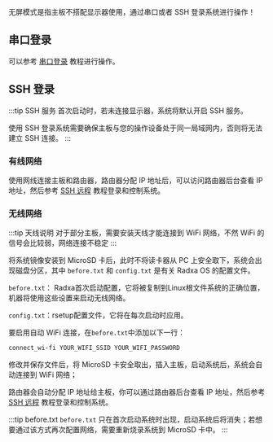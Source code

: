 无屏模式是指主板不搭配显示器使用，通过串口或者 SSH 登录系统进行操作！

## 串口登录

可以参考 [串口登录](./uart_login) 教程进行操作。

## SSH 登录

:::tip SSH 服务
首次启动时，若未连接显示器，系统将默认开启 SSH 服务。

使用 SSH 登录系统需要确保主板与您的操作设备处于同一局域网内，否则将无法建立 SSH 连接。
:::

### 有线网络

使用网线连接主板和路由器，路由器分配 IP 地址后，可以访问路由器后台查看 IP 地址，然后参考 [SSH 远程](./ssh_remote) 教程登录和控制系统。

### 无线网络

:::tip 天线说明
对于部分主板，需要安装天线才能连接到 WiFi 网络，不然 WiFi 的信号会比较弱，网络连接不稳定
:::

将系统镜像安装到 MicroSD 卡后，此时不将读卡器从 PC 上安全取下，系统会出现磁盘分区，其中 `before.txt` 和 `config.txt` 是有关 Radxa OS 的配置文件。

`before.txt`： Radxa首次启动配置，它将被复制到Linux根文件系统的正确位置，机器将使用这些设置来启动无线网络。

`config.txt`：rsetup配置文件，它将在每次启动时应用。

要启用自动 WiFi 连接，在`before.txt`中添加以下一行：

```bash
connect_wi-fi YOUR_WIFI_SSID YOUR_WIFI_PASSWORD
```

修改并保存文件后，将 MicroSD 卡安全取出，插入主板，启动系统后，系统会自动连接到 WiFi 网络；

路由器会自动分配 IP 地址给主板，你可以通过路由器后台查看 IP 地址，然后参考 [SSH 远程](./ssh_remote) 教程登录和控制系统。

:::tip before.txt
`before.txt` 只在首次启动系统时出现，启动系统后将消失；若想要通过该方式再次配置网络，需要重新烧录系统到 MicroSD 卡中。
:::
